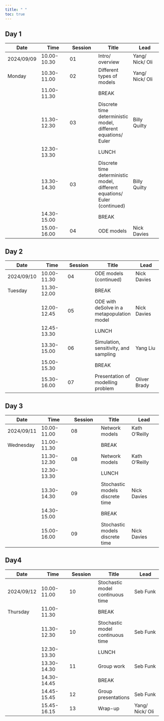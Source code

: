 ```yaml
---
title: " "
toc: true
---
```


## Day 1

| Date       | Time        | Session | Title                                                                     | Lead            |
|--------------|--------------|--------------|----------------|--------------|
| 2024/09/09 | 10.00-10.30 | 01      | Intro/ overview                                                           | Yang/ Nick/ Oli |
| Monday     | 10.30-11.00 | 02      | Different types of models                                                 | Yang/ Nick/ Oli |
|            | 11.00-11.30 |         | BREAK                                                                     |                 |
|            | 11.30-12.30 | 03      | Discrete time deterministic model, different equations/ Euler             | Billy Quilty    |
|            | 12.30-13.30 |         | LUNCH                                                                     |                 |
|            | 13.30-14.30 | 03      | Discrete time deterministic model, different equations/ Euler (continued) | Billy Quilty    |
|            | 14.30-15.00 |         | BREAK                                                                     |                 |
|            | 15.00-16.00 | 04      | ODE models                                                                | Nick Davies     |

## Day 2

| Date       | Time        | Session | Title                                      | Lead         |
|--------------|--------------|--------------|----------------|--------------|
| 2024/09/10 | 10.00-11.30 | 04      | ODE models (continued)                     | Nick Davies  |
| Tuesday    | 11.30-12.00 |         | BREAK                                      |              |
|            | 12.00-12.45 | 05      | ODE with deSolve in a metapopulation model | Nick Davies  |
|            | 12.45-13.30 |         | LUNCH                                      |              |
|            | 13.30-15.00 | 06      | Simulation, sensitivity, and sampling      | Yang Liu     |
|            | 15.00-15.30 |         | BREAK                                      |              |
|            | 15.30-16.00 | 07      | Presentation of modelling problem          | Oliver Brady |

## Day 3

| Date       | Time        | Session | Title                           | Lead          |
|---------------|---------------|---------------|---------------|---------------|
| 2024/09/11 | 10.00-11.00 | 08      | Network models                  | Kath O'Reilly |
| Wednesday  | 11.00-11.30 |         | BREAK                           |               |
|            | 11.30-12.30 | 08      | Network models                  | Kath O'Reilly |
|            | 12.30-13.30 |         | LUNCH                           |               |
|            | 13.30-14.30 | 09      | Stochastic models discrete time | Nick Davies   |
|            | 14.30-15.00 |         | BREAK                           |               |
|            | 15.00-16.00 | 09      | Stochastic models discrete time | Nick Davies   |

## Day4

| Date       | Time        | Session | Title                            | Lead            |
|---------------|---------------|---------------|---------------|---------------|
| 2024/09/12 | 10.00-11.00 | 10      | Stochastic model continuous time | Seb Funk        |
| Thursday   | 11.00-11.30 |         | BREAK                            |                 |
|            | 11.30-12.30 | 10      | Stochastic model continuous time | Seb Funk        |
|            | 12.30-13.30 |         | LUNCH                            |                 |
|            | 13.30-14.30 | 11      | Group work                       | Seb Funk        |
|            | 14.30-14.45 |         | BREAK                            |                 |
|            | 14.45-15.45 | 12      | Group presentations              | Seb Funk        |
|            | 15.45-16.15 | 13      | Wrap-up                          | Yang/ Nick/ Oli |
